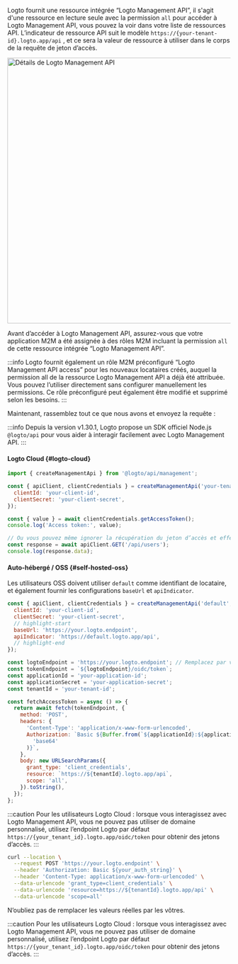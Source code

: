 

Logto fournit une ressource intégrée “Logto Management API”, il s'agit d'une ressource en lecture seule avec la permission `all` pour accéder à Logto Management API, vous pouvez la voir dans votre liste de ressources API.
L’indicateur de ressource API suit le modèle `https://{your-tenant-id}.logto.app/api` , et ce sera la valeur de ressource à utiliser dans le corps de la requête de jeton d’accès.

<img
  alt="Détails de Logto Management API"
  src="/img/assets/logto-management-api.png"
  width="600px"
/>

Avant d’accéder à Logto Management API, assurez-vous que votre application M2M a été assignée à des rôles M2M incluant la permission `all` de cette ressource intégrée “Logto Management API”.

:::info
Logto fournit également un rôle M2M préconfiguré “Logto Management API access” pour les nouveaux locataires créés, auquel la permission all de la ressource Logto Management API a déjà été attribuée. Vous pouvez l’utiliser directement sans configurer manuellement les permissions. Ce rôle préconfiguré peut également être modifié et supprimé selon les besoins.
:::

Maintenant, rassemblez tout ce que nous avons et envoyez la requête :

:::info
Depuis la version v1.30.1, Logto propose un SDK officiel Node.js `@logto/api` pour vous aider à interagir facilement avec Logto Management API.
:::

<Tabs groupId="interact-with-m-api">

<TabItem value="with-@logto-api-sdk" label="Node.js avec le SDK `@logto/api`">

#### Logto Cloud \{#logto-cloud}

```js
import { createManagementApi } from '@logto/api/management';

const { apiClient, clientCredentials } = createManagementApi('your-tenant-id', {
  clientId: 'your-client-id',
  clientSecret: 'your-client-secret',
});

const { value } = await clientCredentials.getAccessToken();
console.log('Access token:', value);

// Ou vous pouvez même ignorer la récupération du jeton d’accès et effectuer directement des appels API
const response = await apiClient.GET('/api/users');
console.log(response.data);
```

#### Auto-hébergé / OSS \{#self-hosted-oss}

Les utilisateurs OSS doivent utiliser `default` comme identifiant de locataire, et également fournir les configurations `baseUrl` et `apiIndicator`.

```js
const { apiClient, clientCredentials } = createManagementApi('default', {
  clientId: 'your-client-id',
  clientSecret: 'your-client-secret',
  // highlight-start
  baseUrl: 'https://your.logto.endpoint',
  apiIndicator: 'https://default.logto.app/api',
  // highlight-end
});
```

</TabItem>

<TabItem value="nodejs" label="Node.js">

```js
const logtoEndpoint = 'https://your.logto.endpoint'; // Remplacez par votre endpoint Logto
const tokenEndpoint = `${logtoEndpoint}/oidc/token`;
const applicationId = 'your-application-id';
const applicationSecret = 'your-application-secret';
const tenantId = 'your-tenant-id';

const fetchAccessToken = async () => {
  return await fetch(tokenEndpoint, {
    method: 'POST',
    headers: {
      'Content-Type': 'application/x-www-form-urlencoded',
      Authorization: `Basic ${Buffer.from(`${applicationId}:${applicationSecret}`).toString(
        'base64'
      )}`,
    },
    body: new URLSearchParams({
      grant_type: 'client_credentials',
      resource: `https://${tenantId}.logto.app/api`,
      scope: 'all',
    }).toString(),
  });
};
```

:::caution
Pour les utilisateurs Logto Cloud : lorsque vous interagissez avec Logto Management API, vous ne pouvez pas utiliser de domaine personnalisé, utilisez l’endpoint Logto par défaut `https://{your_tenant_id}.logto.app/oidc/token` pour obtenir des jetons d’accès.
:::

<AccessTokenResponse />
<M2mAccessTokenNote />

</TabItem>

<TabItem value="curl" label="cURL">

```bash
curl --location \
  --request POST 'https://your.logto.endpoint' \
  --header 'Authorization: Basic ${your_auth_string}' \
  --header 'Content-Type: application/x-www-form-urlencoded' \
  --data-urlencode 'grant_type=client_credentials' \
  --data-urlencode 'resource=https://${tenantId}.logto.app/api' \
  --data-urlencode 'scope=all'
```

N’oubliez pas de remplacer les valeurs réelles par les vôtres.

:::caution
Pour les utilisateurs Logto Cloud : lorsque vous interagissez avec Logto Management API, vous ne pouvez pas utiliser de domaine personnalisé, utilisez l’endpoint Logto par défaut `https://{your_tenant_id}.logto.app/oidc/token` pour obtenir des jetons d’accès.
:::

<AccessTokenResponse />
<M2mAccessTokenNote />

</TabItem>

</Tabs>
